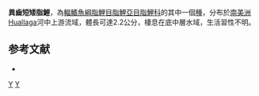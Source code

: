 {{Speciesbox 
| taxon = Scopaeocharax atopodus
| status = NE
| status_system = IUCN3.1
| authority =  [[Böhlke|Böhlke]], 1958
| synonyms = *''Tyttocharax atopodus''<br /><small>Böhlke, 1958</small>
}}
'''異齒短矮脂鯉'''，為[[輻鰭魚綱|輻鰭魚綱]][[脂鯉目|脂鯉目]][[脂鯉亞目|脂鯉亞目]][[脂鯉科|脂鯉科]]的其中一個[[種|種]]，分布於[[南美洲|南美洲]]Huallaga河中上游流域，體長可達2.2公分，棲息在底中層水域，生活習性不明。

==参考文献==
{{refbegin}}
*{{FishBase_species|genus=Scopaeocharax|species=atopodus|year=2014|month=1}}
{{refend}}

{{Taxonbar|from=Q5654132}}

[[Category:短矮脂鯉屬|Y]]
[[Category:1958年描述的鱼类|Y]]


{{魚類小作品}}
